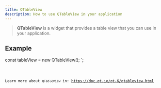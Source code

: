 ```yaml
---
title: QTableView
description: How to use QTableView in your application
---
```



> **QTableView** is a widget that provides a table view that you can use in your application.

## Example


const tableView = new QTableView();
`;

<Code code={qTableViewExample} title='example_tableView.ts' lang='ts' />

Learn more about `QTableView` in: https://doc.qt.io/qt-6/qtableview.html

